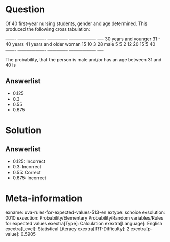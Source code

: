 Question
========

Of 40 first-year nursing students, gender and age determined. This produced the following cross tabulation:

  ------- ------------------- -------------- ------------------ ---- 30 years and younger 31 - 40 years 41 years and older woman 15 10 3 28 male 5 5 2 12 20 15 5 40 ------- ------------------- -------------- ------------------ ----

The probability, that the person is male and/or has an age between 31 and 40 is

Answerlist
----------

* 0.125
* 0.3
* 0.55
* 0.675

Solution
========

Answerlist
----------

* 0.125: Incorrect
* 0.3: Incorrect
* 0.55: Correct
* 0.675: Incorrect

Meta-information
================
exname: uva-rules-for-expected-values-513-en
extype: schoice
exsolution: 0010
exsection: Probability/Elementary Probability/Random variables/Rules for expected values
exextra[Type]: Calculation
exextra[Language]: English
exextra[Level]: Statistical Literacy
exextra[IRT-Difficulty]: 2
exextra[p-value]: 0.5905

